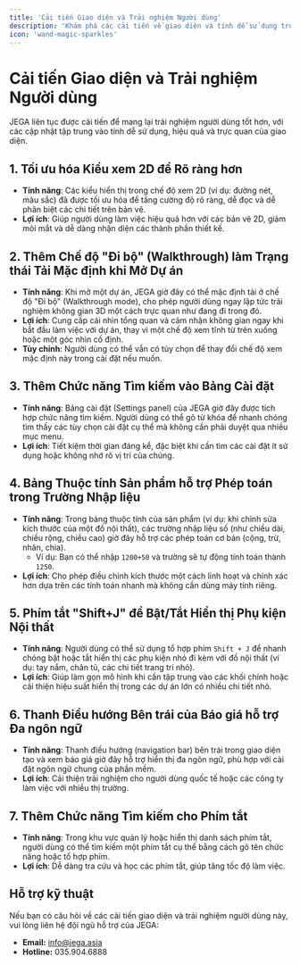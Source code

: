 ```yaml
---
title: 'Cải tiến Giao diện và Trải nghiệm Người dùng'
description: 'Khám phá các cải tiến về giao diện và tính dễ sử dụng trong JEGA, bao gồm tối ưu hóa hiển thị 2D, chế độ xem mặc định, tìm kiếm cài đặt, và các tiện ích khác.'
icon: 'wand-magic-sparkles'
---
```


# Cải tiến Giao diện và Trải nghiệm Người dùng

JEGA liên tục được cải tiến để mang lại trải nghiệm người dùng tốt hơn, với các cập nhật tập trung vào tính dễ sử dụng, hiệu quả và trực quan của giao diện.

## 1. Tối ưu hóa Kiểu xem 2D để Rõ ràng hơn

- **Tính năng**: Các kiểu hiển thị trong chế độ xem 2D (ví dụ: đường nét, màu sắc) đã được tối ưu hóa để tăng cường độ rõ ràng, dễ đọc và dễ phân biệt các chi tiết trên bản vẽ.
- **Lợi ích**: Giúp người dùng làm việc hiệu quả hơn với các bản vẽ 2D, giảm mỏi mắt và dễ dàng nhận diện các thành phần thiết kế.

## 2. Thêm Chế độ "Đi bộ" (Walkthrough) làm Trạng thái Tải Mặc định khi Mở Dự án

- **Tính năng**: Khi mở một dự án, JEGA giờ đây có thể mặc định tải ở chế độ "Đi bộ" (Walkthrough mode), cho phép người dùng ngay lập tức trải nghiệm không gian 3D một cách trực quan như đang đi trong đó.
- **Lợi ích**: Cung cấp cái nhìn tổng quan và cảm nhận không gian ngay khi bắt đầu làm việc với dự án, thay vì một chế độ xem tĩnh từ trên xuống hoặc một góc nhìn cố định.
- **Tùy chỉnh**: Người dùng có thể vẫn có tùy chọn để thay đổi chế độ xem mặc định này trong cài đặt nếu muốn.

## 3. Thêm Chức năng Tìm kiếm vào Bảng Cài đặt

- **Tính năng**: Bảng cài đặt (Settings panel) của JEGA giờ đây được tích hợp chức năng tìm kiếm. Người dùng có thể gõ từ khóa để nhanh chóng tìm thấy các tùy chọn cài đặt cụ thể mà không cần phải duyệt qua nhiều mục menu.
- **Lợi ích**: Tiết kiệm thời gian đáng kể, đặc biệt khi cần tìm các cài đặt ít sử dụng hoặc không nhớ rõ vị trí của chúng.

## 4. Bảng Thuộc tính Sản phẩm hỗ trợ Phép toán trong Trường Nhập liệu

- **Tính năng**: Trong bảng thuộc tính của sản phẩm (ví dụ: khi chỉnh sửa kích thước của một đồ nội thất), các trường nhập liệu số (như chiều dài, chiều rộng, chiều cao) giờ đây hỗ trợ các phép toán cơ bản (cộng, trừ, nhân, chia).
    - Ví dụ: Bạn có thể nhập `1200+50` và trường sẽ tự động tính toán thành `1250`.
- **Lợi ích**: Cho phép điều chỉnh kích thước một cách linh hoạt và chính xác hơn dựa trên các tính toán nhanh mà không cần dùng máy tính riêng.

## 5. Phím tắt "Shift+J" để Bật/Tắt Hiển thị Phụ kiện Nội thất

- **Tính năng**: Người dùng có thể sử dụng tổ hợp phím `Shift + J` để nhanh chóng bật hoặc tắt hiển thị các phụ kiện nhỏ đi kèm với đồ nội thất (ví dụ: tay nắm, chân tủ, các chi tiết trang trí nhỏ).
- **Lợi ích**: Giúp làm gọn mô hình khi cần tập trung vào các khối chính hoặc cải thiện hiệu suất hiển thị trong các dự án lớn có nhiều chi tiết nhỏ.

## 6. Thanh Điều hướng Bên trái của Báo giá hỗ trợ Đa ngôn ngữ

- **Tính năng**: Thanh điều hướng (navigation bar) bên trái trong giao diện tạo và xem báo giá giờ đây hỗ trợ hiển thị đa ngôn ngữ, phù hợp với cài đặt ngôn ngữ chung của phần mềm.
- **Lợi ích**: Cải thiện trải nghiệm cho người dùng quốc tế hoặc các công ty làm việc với nhiều thị trường.

## 7. Thêm Chức năng Tìm kiếm cho Phím tắt

- **Tính năng**: Trong khu vực quản lý hoặc hiển thị danh sách phím tắt, người dùng có thể tìm kiếm một phím tắt cụ thể bằng cách gõ tên chức năng hoặc tổ hợp phím.
- **Lợi ích**: Dễ dàng tra cứu và học các phím tắt, giúp tăng tốc độ làm việc.

## Hỗ trợ kỹ thuật

Nếu bạn có câu hỏi về các cải tiến giao diện và trải nghiệm người dùng này, vui lòng liên hệ đội ngũ hỗ trợ của JEGA:

- **Email:** info@jega.asia
- **Hotline:** 035.904.6888
